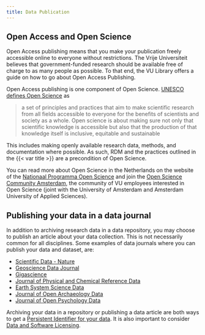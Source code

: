 ```yaml
---
title: Data Publication
---
```


## Open Access and Open Science

Open Access publishing means that you make your publication freely accessible online to everyone without restrictions. The Vrije Universiteit believes that government-funded research should be available free of charge to as many people as possible. To that end, the VU Library offers a guide on how to go about Open Access Publishing.

Open Access publishing is one component of Open Science. [UNESCO defines Open Science](https://www.unesco.org/en/open-science/about?hub=686) as

> a set of principles and practices that aim to make scientific research from all fields accessible to everyone for the benefits of scientists and society as a whole. Open science is about making sure not only that scientific knowledge is accessible but also that the production of that knowledge itself is inclusive, equitable and sustainable

This includes making openly available research data, methods, and documentation where possible. As such, RDM and the practices outlined in the {{< var title >}} are a precondition of Open Science.

You can read more about Open Science in the Netherlands on the website of the [Nationaal Programma Open Science](https://www.openscience.nl/en) and join the [Open Science Community Amsterdam](https://osc-international.com/osc-amsterdam/), the community of VU employees interested in Open Science (joint with the University of Amsterdam and Amsterdam University of Applied Sciences).

## Publishing your data in a data journal

In addition to archiving research data in a data repository, you may choose to publish an article about your data collection. This is not necessarily common for all disciplines. Some examples of data journals where you can publish your data and dataset, are:

- [Scientific Data - Nature](https://www.nature.com/sdata/about)
- [Geoscience Data Journal](https://doi.org/10.1002/(ISSN)2049-6060)
- [Gigascience](https://academic.oup.com/gigascience)
- [Journal of Physical and Chemical Reference Data](https://scitation.aip.org/content/aip/journal/jpcrd/browse)
- [Earth System Science Data](https://earth-system-science-data.net/)
- [Journal of Open Archaeology Data](https://openarchaeologydata.metajnl.com/)
- [Journal of Open Psychology Data](https://openpsychologydata.metajnl.com/)

Archiving your data in a repository or publishing a data article are both ways to get a [Persistent Identifier for your data](./persistent-identifier.qmd). It is also important to consider [Data and Software Licensing](./data-and-software-licensing.qmd).
